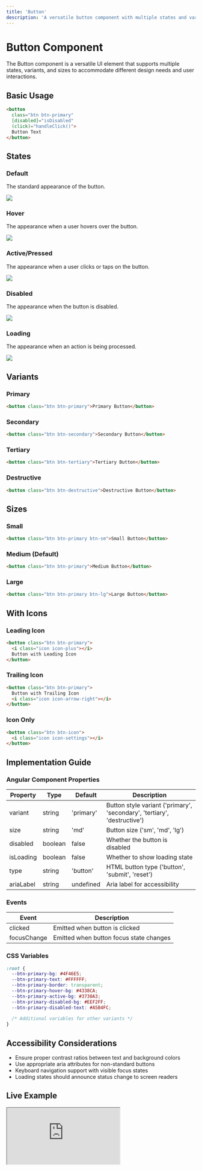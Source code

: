 ```yaml
---
title: 'Button'
description: 'A versatile button component with multiple states and variants'
---
```


# Button Component

The Button component is a versatile UI element that supports multiple states, variants, and sizes to accommodate different design needs and user interactions.

## Basic Usage

```html
<button 
  class="btn btn-primary" 
  [disabled]="isDisabled"
  (click)="handleClick()">
  Button Text
</button>
```

## States

### Default

The standard appearance of the button.

<Frame>
  <img src="/images/button-default.png" />
</Frame>

### Hover

The appearance when a user hovers over the button.

<Frame>
  <img src="/images/button-hover.png" />
</Frame>

### Active/Pressed

The appearance when a user clicks or taps on the button.

<Frame>
  <img src="/images/button-active.png" />
</Frame>

### Disabled

The appearance when the button is disabled.

<Frame>
  <img src="/images/button-disabled.png" />
</Frame>

### Loading

The appearance when an action is being processed.

<Frame>
  <img src="/images/button-loading.png" />
</Frame>

## Variants

### Primary

```html
<button class="btn btn-primary">Primary Button</button>
```

### Secondary

```html
<button class="btn btn-secondary">Secondary Button</button>
```

### Tertiary

```html
<button class="btn btn-tertiary">Tertiary Button</button>
```

### Destructive

```html
<button class="btn btn-destructive">Destructive Button</button>
```

## Sizes

### Small

```html
<button class="btn btn-primary btn-sm">Small Button</button>
```

### Medium (Default)

```html
<button class="btn btn-primary">Medium Button</button>
```

### Large

```html
<button class="btn btn-primary btn-lg">Large Button</button>
```

## With Icons

### Leading Icon

```html
<button class="btn btn-primary">
  <i class="icon icon-plus"></i>
  Button with Leading Icon
</button>
```

### Trailing Icon

```html
<button class="btn btn-primary">
  Button with Trailing Icon
  <i class="icon icon-arrow-right"></i>
</button>
```

### Icon Only

```html
<button class="btn btn-icon">
  <i class="icon icon-settings"></i>
</button>
```

## Implementation Guide

### Angular Component Properties

| Property    | Type      | Default   | Description |
|-------------|-----------|-----------|-------------|
| variant     | string    | 'primary' | Button style variant ('primary', 'secondary', 'tertiary', 'destructive') |
| size        | string    | 'md'      | Button size ('sm', 'md', 'lg') |
| disabled    | boolean   | false     | Whether the button is disabled |
| isLoading   | boolean   | false     | Whether to show loading state |
| type        | string    | 'button'  | HTML button type ('button', 'submit', 'reset') |
| ariaLabel   | string    | undefined | Aria label for accessibility |

### Events

| Event       | Description |
|-------------|-------------|
| clicked     | Emitted when button is clicked |
| focusChange | Emitted when button focus state changes |

### CSS Variables

```css
:root {
  --btn-primary-bg: #4F46E5;
  --btn-primary-text: #FFFFFF;
  --btn-primary-border: transparent;
  --btn-primary-hover-bg: #4338CA;
  --btn-primary-active-bg: #3730A3;
  --btn-primary-disabled-bg: #EEF2FF;
  --btn-primary-disabled-text: #A5B4FC;
  
  /* Additional variables for other variants */
}
```

## Accessibility Considerations

- Ensure proper contrast ratios between text and background colors
- Use appropriate aria attributes for non-standard buttons
- Keyboard navigation support with visible focus states
- Loading states should announce status change to screen readers

## Live Example

<iframe
  src="https://stackblitz.com/edit/angular-button-example?embed=1&file=src/app/button/button.component.ts"
  style={{ width: '100%', height: '500px', border: '0', borderRadius: '4px', overflow: 'hidden' }}
  title="Angular Button Component Example"
  allow="accelerometer; ambient-light-sensor; camera; encrypted-media; geolocation; gyroscope; hid; microphone; midi; payment; usb; vr; xr-spatial-tracking"
  sandbox="allow-forms allow-modals allow-popups allow-presentation allow-same-origin allow-scripts"
></iframe>